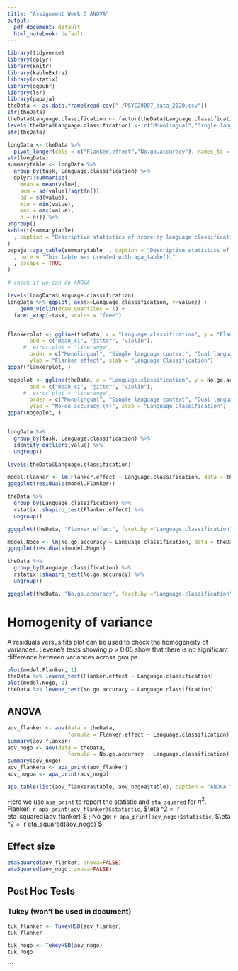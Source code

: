 ```yaml
---
title: "Assignment Week 6 ANOVA"
output:
  pdf_document: default
  html_notebook: default
---
```


```r
library(tidyverse)
library(dplyr)
library(knitr)
library(kableExtra)
library(rstatix)
library(ggpubr)
library(lsr)
library(papaja)
theData <- as.data.frame(read.csv("./PSYC20007_data_2020.csv"))
str(theData)
theData$Language.classification <- factor(theData$Language.classification, ordered = FALSE, levels = c("mono", "slc", "dlc"))
levels(theData$Language.classification) <- c("Monolingual","Single language context","Dual language context")
str(theData)
```

```r
longData <- theData %>% 
  pivot_longer(cols = c("Flanker.effect","No.go.accuracy"), names_to = "task", values_to = "value")
str(longData)
summarytable <- longData %>%
  group_by(task, Language.classification) %>%
  dplyr::summarise(
    mean = mean(value),
    sem = sd(value)/sqrt(n()),
    sd = sd(value),
    min = min(value),
    max = max(value),
    n = n()) %>%
ungroup() 
kable(t(summarytable)
  , caption = "Descriptive statistics of score by language classification."
)
papaja::apa_table(summarytable  , caption = "Descriptive statistics of value  by language classification"
  , note = "This table was created with apa_table()."
  , escape = TRUE
)


```


```r
# check if we can do ANOVA

levels(longData$Language.classification)
longData %>% ggplot( aes(x=Language.classification, y=value)) + 
    geom_violin(draw_quantiles = 1) +
  facet_wrap(~task, scales = "free")


flankerplot <- ggline(theData, x = "Language.classification", y = "Flanker.effect",
       add = c("mean_ci", "jitter", "violin"), 
     #  error.plot = "linerange",
       order = c("Monolingual", "Single language context", "Dual language context"),
       ylab = "Flanker effect", xlab = "Language Classification")
ggpar(flankerplot, )

nogoplot <- ggline(theData, x = "Language.classification", y = No.go.accuracy,
       add = c("mean_ci", "jitter", "violin"), 
     #  error.plot = "linerange",
       order = c("Monolingual", "Single language context", "Dual language context"),
       ylab = "No-go accuracy (%)", xlab = "Language Classification")
ggpar(nogoplot, )


longData %>% 
  group_by(task, Language.classification) %>%
  identify_outliers(value) %>%
  ungroup()

levels(theData$Language.classification)

model.Flanker <- lm(Flanker.effect ~ Language.classification, data = theData)
ggqqplot(residuals(model.Flanker))

theData %>%
  group_by(Language.classification) %>%
  rstatix::shapiro_test(Flanker.effect) %>%
  ungroup()

ggqqplot(theData, "Flanker.effect", facet.by ="Language.classification",title = "QQ plot by group: Flanker effect")

model.Nogo <- lm(No.go.accuracy ~ Language.classification, data = theData)
ggqqplot(residuals(model.Nogo))

theData %>%
  group_by(Language.classification) %>%
  rstatix::shapiro_test(No.go.accuracy) %>%
  ungroup()

ggqqplot(theData, "No.go.accuracy", facet.by ="Language.classification", title = "QQ plot by group: No-go accuracy")


```

# Homogenity of variance
A residuals versus fits plot can be used to check the homogeneity of variances.
 Levene's tests showing $p$ > $0.05$ show that there is no significant difference between  variances across groups.

```R
plot(model.Flanker, 1)
theData %>% levene_test(Flanker.effect ~ Language.classification)
plot(model.Nogo, 1)
theData %>% levene_test(No.go.accuracy ~ Language.classification)
```
## ANOVA

```R
aov_flanker <- aov(data = theData, 
                   formula = Flanker.effect ~ Language.classification)
summary(aov_flanker)
aov_nogo <- aov(data = theData, 
                   formula = No.go.accuracy ~ Language.classification)
summary(aov_nogo)
aov_flankera <- apa_print(aov_flanker)
aov_nogoa <- apa_print(aov_nogo)

apa_table(list(aov_flankera$table, aov_nogoa$table), caption = "ANOVA for two dependant variables", note = "the note goes here")
```

Here we use `apa_print` to report the statistic and `eta_squared` for $\eta ^2$. Flanker: 
`r apa_print(aov_flanker)$statistic`, $\eta ^2 = `r eta_squared(aov_flanker)`$ ; No go: `r apa_print(aov_nogo)$statistic`, $\eta ^2 = `r eta_squared(aov_nogo)`$.


## Effect size 

```R
etaSquared(aov_flanker, anova=FALSE)
etaSquared(aov_nogo, anova=FALSE)
```



## Post Hoc Tests

### Tukey (won't be used in document)

```R
tuk_flanker <- TukeyHSD(aov_flanker)
tuk_flanker

tuk_nogo <- TukeyHSD(aov_nogo)
tuk_nogo
```

```
